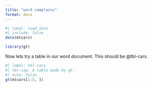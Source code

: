 ```yaml
---
title: "word complains"
format: docx 
---
```



```r
#| label: load_data
#| include: false
data(mtcars)

library(gt)
```

Now lets try a table in our word document. This should be @tbl-cars.

```r
#| label: tbl-cars
#| tbl-cap: A table made by gt.
#| echo: false
gt(mtcars[1:5, ])
```
